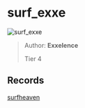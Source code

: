 
# surf_exxe

![surf_exxe](https://raw.githubusercontent.com/Sayt123/SurfMapPics/Maps-and-bonuses/csgo/surf_exxe.jpg)

> Author: **Exxelence**
>
> Tier 4

## Records

[surfheaven](https://surfheaven.eu/map/surf_exxe)
